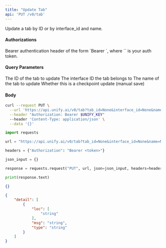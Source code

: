 ```yaml
---
title: "Update Tab"
api: 'PUT /v0/tab'
---
```

Update a tab by ID or by interface_id and name.

#### Authorizations

<ParamField header="Authorization" type="string" required="true">
  Bearer authentication header of the form `Bearer <token>`, where `<token>` is your auth token.
</ParamField>

#### Query Parameters

<ParamField query="tab_id" type="string | null" >
The ID of the tab to update
</ParamField>

<ParamField query="interface_id" type="string | null" >
The interface ID the tab belongs to
</ParamField>

<ParamField query="name" type="string | null" >
The name of the tab to update
</ParamField>

<ParamField query="checkpoint" type="boolean"  default="false">
Whether this is a checkpoint update (manual save)
</ParamField>

#### Body

<ParamField body="name" type="string | null" >

</ParamField>

<ParamField body="visible" type="boolean | null" >

</ParamField>

<ParamField body="active" type="boolean | null" >

</ParamField>

<ParamField body="order" type="integer | null" >

</ParamField>

<ParamField body="global_context" type="string | null" >

</ParamField>

<ParamField body="color" type="string | null" >

</ParamField>

<ParamField body="icon" type="string | null" >

</ParamField>

<RequestExample>

```bash cURL
curl --request PUT \
  --url 'https://api.unify.ai/v0/tab?tab_id=None&interface_id=None&name=None&checkpoint=None' \
  --header "Authorization: Bearer $UNIFY_KEY"
  --header 'Content-Type: application/json' \
  --data '{}'
```

```python Python
import requests

url = "https://api.unify.ai/v0/tab?tab_id=None&interface_id=None&name=None&checkpoint=None"

headers = {"Authorization": "Bearer <token>"}

json_input = {}

response = requests.request("PUT", url, json=json_input, headers=headers)

print(response.text)
```

</RequestExample>
<ResponseExample>

```json 200
{}
```

```json 422
{
    "detail": [
        {
            "loc": [
                "string"
            ],
            "msg": "string",
            "type": "string"
        }
    ]
}
```

</ResponseExample>

